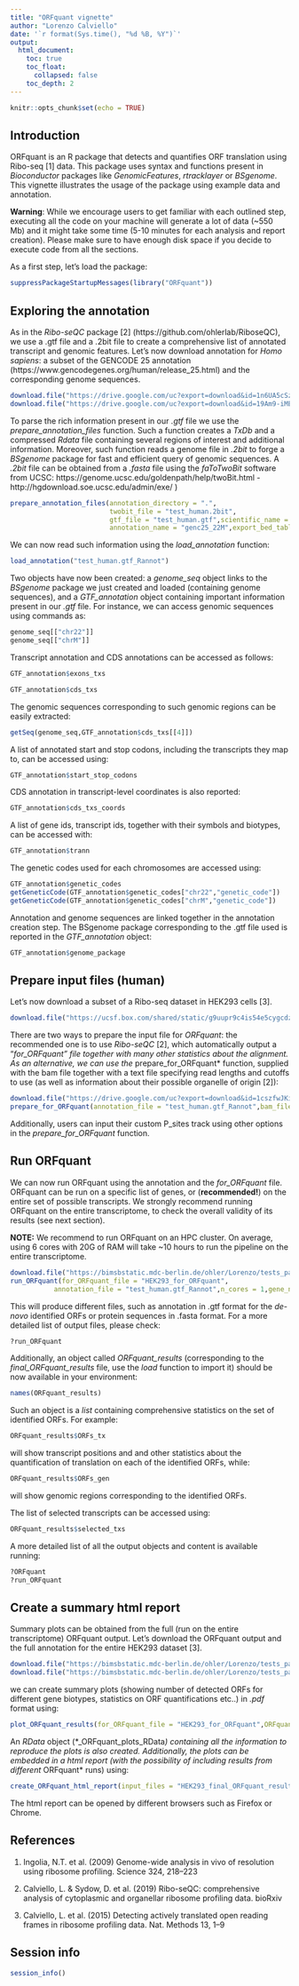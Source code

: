 ```yaml
---
title: "ORFquant vignette"
author: "Lorenzo Calviello"
date: '`r format(Sys.time(), "%d %B, %Y")`'
output:
  html_document: 
    toc: true
    toc_float:
      collapsed: false
    toc_depth: 2
---
```


```r
knitr::opts_chunk$set(echo = TRUE)
```

## Introduction

ORFquant is an R package that detects and quantifies ORF translation using Ribo-seq [1] data. This package uses syntax and functions present in *Bioconductor* packages like *GenomicFeatures*, *rtracklayer* or *BSgenome*.
This vignette illustrates the usage of the package using example data and annotation.

**Warning**: While we encourage users to get familiar with each outlined step, executing all the code on your machine will generate a lot of data (~550 Mb) and it might take some time (5-10 minutes for each analysis and report creation). Please make sure to have enough disk space if you decide to execute code from all the sections.

As a first step, let's load the package:

```r
suppressPackageStartupMessages(library("ORFquant"))
```


## Exploring the annotation

As in the *Ribo-seQC* package [2] (https://github.com/ohlerlab/RiboseQC), we use a .gtf file and a .2bit file to create a comprehensive list of annotated transcript and genomic features. Let's now download annotation for *Homo sapiens*: a subset of the GENCODE 25 annotation (https://www.gencodegenes.org/human/release_25.html) and the corresponding genome sequences.

```r
download.file("https://drive.google.com/uc?export=download&id=1n6UA5cSz6djx0dY_7sI57177T-kyZhhT",destfile = "test_human.2bit")
download.file("https://drive.google.com/uc?export=download&id=19Am9-iMEyB-AcIsVRdIqrF-BVdQYrcaI",destfile = "test_human.gtf")
```


To parse the rich information present in our *.gtf* file we use the *prepare_annotation_files* function. Such a function creates a *TxDb*  and a compressed *Rdata* file containing several regions of interest and additional information.
Moreover, such function reads a genome file in *.2bit* to forge a *BSgenome* package for fast and efficient query of genomic sequences. A *.2bit* file can be obtained from a *.fasta* file using the *faToTwoBit* software from UCSC: https://genome.ucsc.edu/goldenpath/help/twoBit.html - http://hgdownload.soe.ucsc.edu/admin/exe/ )




```r
prepare_annotation_files(annotation_directory = ".",
                         twobit_file = "test_human.2bit",
                         gtf_file = "test_human.gtf",scientific_name = "Human.test",
                         annotation_name = "genc25_22M",export_bed_tables_TxDb = F,forge_BSgenome = T,create_TxDb = T)
```


We can now read such information using the *load_annotation* function:

```r
load_annotation("test_human.gtf_Rannot")
```

Two objects have now been created: a *genome_seq* object links to the *BSgenome* package we just created and loaded (containing genome sequences), and a *GTF_annotation* object containing important information present in our *.gtf* file.
For instance, we can access genomic sequences using commands as:

```r
genome_seq[["chr22"]]
genome_seq[["chrM"]]
```

Transcript annotation and CDS annotations can be accessed as follows:

```r
GTF_annotation$exons_txs
```

```r
GTF_annotation$cds_txs
```


The genomic sequences corresponding to such genomic regions can be easily extracted:

```r
getSeq(genome_seq,GTF_annotation$cds_txs[[4]])
```

A list of annotated start and stop codons, including the transcripts they map to, can be accessed using:

```r
GTF_annotation$start_stop_codons
```

CDS annotation in transcript-level coordinates is also reported:

```r
GTF_annotation$cds_txs_coords
```

A list of gene ids, transcript ids, together with their symbols and biotypes, can be accessed with:

```r
GTF_annotation$trann
```

The genetic codes used for each chromosomes are accessed using:

```r
GTF_annotation$genetic_codes
getGeneticCode(GTF_annotation$genetic_codes["chr22","genetic_code"])
getGeneticCode(GTF_annotation$genetic_codes["chrM","genetic_code"])
```

Annotation and genome sequences are linked together in the annotation creation step.
The BSgenome package corresponding to the .gtf file used is reported in the *GTF_annotation* object:

```r
GTF_annotation$genome_package
```


## Prepare input files (human)

Let's now download a subset of a Ribo-seq dataset in HEK293 cells [3].


```r
download.file("https://ucsf.box.com/shared/static/g9uupr9c4is54e5cygcdzumh4jl915zo.bam",destfile = "test_human_hek.bam")
```

There are two ways to prepare the input file for *ORFquant*: the recommended one is to use *Ribo-seQC* [2], which automatically output a "*for_ORFquant" file together with many other statistics about the alignment.
As an alternative, we can use the *prepare_for_ORFquant* function, supplied with the bam file together with a text file specifying read lengths and cutoffs to use (as well as information about their possible organelle of origin [2]):

```r
download.file("https://drive.google.com/uc?export=download&id=1cszfwJKiTeQMK-G4_R5KOt8rWoFrV-R_",destfile ="instructions_hektest.txt")
prepare_for_ORFquant(annotation_file = "test_human.gtf_Rannot",bam_file = "test_human_hek.bam",path_to_rl_cutoff_file = "instructions_hektest.txt")
```

Additionally, users can input their custom P_sites track using other options in the *prepare_for_ORFquant* function.

## Run ORFquant

We can now run ORFquant using the annotation and the *for_ORFquant* file.
ORFquant can be run on a specific list of genes, or (**recommended!**) on the entire set of possible transcripts. We strongly recommend running ORFquant on the entire transcriptome, to check the overall validity of its results (see next section).

**NOTE:** We recommend to run ORFquant on an HPC cluster. On average, using 6 cores with 20G of RAM will take ~10 hours to run the pipeline on the entire transcriptome.

```r
download.file("https://bimsbstatic.mdc-berlin.de/ohler/Lorenzo/tests_packages/HEK293_Aligned.sortedByCoord.out.bam_for_ORFquant",destfile = "HEK293_for_ORFquant")
run_ORFquant(for_ORFquant_file = "HEK293_for_ORFquant",
           annotation_file = "test_human.gtf_Rannot",n_cores = 1,gene_name =c("MIEF1","IL17RA"))
```

This will produce different files, such as annotation in .gtf format for the *de-novo* identified ORFs or protein sequences in .fasta format.
For a more detailed list of output files, please check:

```r
?run_ORFquant
```

Additionally, an object called *ORFquant_results* (corresponding to the *final_ORFquant_results* file, use the *load* function to import it) should be now available in your environment:

```r
names(ORFquant_results)
```

Such an object is a *list* containing comprehensive statistics on the set of identified ORFs.
For example:

```r
ORFquant_results$ORFs_tx
```

will show transcript positions and and other statistics about the quantification of translation on each of the identified ORFs, while: 

```r
ORFquant_results$ORFs_gen
```
will show genomic regions corresponding to the identified ORFs.


The list of selected transcripts can be accessed using:
```r
ORFquant_results$selected_txs
```

A more detailed list of all the output objects and content is available running:

```r
?ORFquant
?run_ORFquant
```


## Create a summary html report

Summary plots can be obtained from the full (run on the entire transcriptome) ORFquant output.
Let's download the ORFquant output and the full annotation for the entire HEK293 dataset [3].

```r
download.file("https://bimsbstatic.mdc-berlin.de/ohler/Lorenzo/tests_packages/HEK293_T_final_ORFquant_results",destfile = "HEK293_final_ORFquant_results")
download.file("https://bimsbstatic.mdc-berlin.de/ohler/Lorenzo/tests_packages/gencode.v25.annotation.gtf_Rannot",destfile = "full_annotation_genc25_Rannot")
```

we can create summary plots (showing number of detected ORFs for different gene biotypes, statistics on ORF quantifications etc..) in *.pdf* format using:

```r
plot_ORFquant_results(for_ORFquant_file = "HEK293_for_ORFquant",ORFquant_output_file = "HEK293_final_ORFquant_results",annotation_file = "full_annotation_genc25_Rannot")
```

An *RData* object (*_ORFquant_plots_RData*) containing all the information to reproduce the plots is also created.
Additionally, the plots can be embedded in a html report (with the possibility of including results from different *ORFquant* runs) using:

```r
create_ORFquant_html_report(input_files = "HEK293_final_ORFquant_results_plots/HEK293_ORFquant_plots_RData",input_sample_names = "HEK2932_riboseq", output_file= "HEK293_ORFquant_report.html")
```

The html report can be opened by different browsers such as Firefox or Chrome.

## References

1) Ingolia, N.T. et al. (2009) Genome-wide analysis in vivo of resolution using ribosome profiling. Science 324, 218–223

2) Calviello, L. & Sydow, D. et al. (2019) Ribo-seQC: comprehensive analysis of cytoplasmic and organellar ribosome profiling data. bioRxiv

3) Calviello, L. et al. (2015) Detecting actively translated open reading frames in ribosome profiling data. Nat. Methods 13, 1–9



## Session info

```r
session_info()
```
